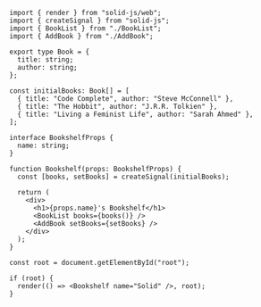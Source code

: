```tsx
import { render } from "solid-js/web";
import { createSignal } from "solid-js";
import { BookList } from "./BookList";
import { AddBook } from "./AddBook";

export type Book = {
  title: string;
  author: string;
};

const initialBooks: Book[] = [
  { title: "Code Complete", author: "Steve McConnell" },
  { title: "The Hobbit", author: "J.R.R. Tolkien" },
  { title: "Living a Feminist Life", author: "Sarah Ahmed" },
];

interface BookshelfProps {
  name: string;
}

function Bookshelf(props: BookshelfProps) {
  const [books, setBooks] = createSignal(initialBooks);

  return (
    <div>
      <h1>{props.name}'s Bookshelf</h1>
      <BookList books={books()} />
      <AddBook setBooks={setBooks} />
    </div>
  );
}

const root = document.getElementById("root");

if (root) {
  render(() => <Bookshelf name="Solid" />, root);
}
```
